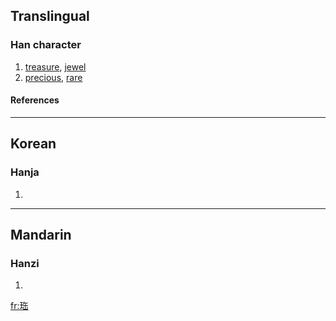 ==Translingual==
===Han character===
{{Han char|rn=96|rad=玉|as=06|sn=10|four=|canj=一土人十山 (MGOJU)}}
# [[treasure]], [[jewel]]
# [[precious]], [[rare]]
====References====
{{Han ref|kx=0731.070|dkj=20963|dj=1142.200|hdz=21111.080|uh=73E4|ud=29668}}

----
==Korean==
===Hanja===
{{ko-hanja|hangeul=보|eumhun=|rv=bo|mr=po|y=po}}
# {{defn|Korean}}

----
==Mandarin==
===Hanzi===
{{cmn-hanzi|pin=[[bǎo]] ([[bao3]]), [[huī]] ([[hui1]])|wg=pao<sup>3</sup>, hui<sup>1</sup>}}
# {{defn|Mandarin}}

[[fr:珤]]